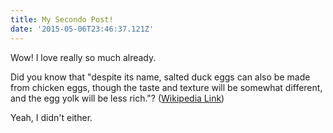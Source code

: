 ```yaml
---
title: My Secondo Post!
date: '2015-05-06T23:46:37.121Z'
---
```


Wow! I love really so much already.

Did you know that "despite its name, salted duck eggs can also be made from
chicken eggs, though the taste and texture will be somewhat different, and the
egg yolk will be less rich."?
([Wikipedia Link](http://en.wikipedia.org/wiki/Salted_duck_egg))

Yeah, I didn't either.